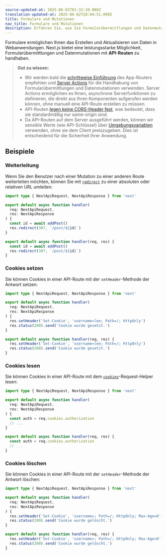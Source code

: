```yaml
---
source-updated-at: 2025-06-01T01:32:20.000Z
translation-updated-at: 2025-06-02T20:04:51.099Z
title: Formulare und Mutationen
nav_title: Formulare und Mutationen
description: Erfahren Sie, wie Sie Formularübermittlungen und Datenmutationen mit Next.js handhaben.
---
```


Formulare ermöglichen Ihnen das Erstellen und Aktualisieren von Daten in Webanwendungen. Next.js bietet eine leistungsstarke Möglichkeit, Formularübermittlungen und Datenmutationen mit **API-Routen** zu handhaben.

> **Gut zu wissen:**
>
> - Wir werden bald die [schrittweise Einführung](/docs/app/guides/migrating/app-router-migration) des App-Routers empfehlen und [Server Actions](/docs/app/building-your-application/data-fetching/server-actions-and-mutations) für die Handhabung von Formularübermittlungen und Datenmutationen verwenden. Server Actions ermöglichen es Ihnen, asynchrone Serverfunktionen zu definieren, die direkt aus Ihren Komponenten aufgerufen werden können, ohne manuell eine API-Route erstellen zu müssen.
> - API-Routen [legen keine CORS-Header fest](https://developer.mozilla.org/docs/Web/HTTP/CORS), was bedeutet, dass sie standardmäßig nur same-origin sind.
> - Da API-Routen auf dem Server ausgeführt werden, können wir sensible Werte (wie API-Schlüssel) über [Umgebungsvariablen](/docs/pages/guides/environment-variables) verwenden, ohne sie dem Client preiszugeben. Dies ist entscheidend für die Sicherheit Ihrer Anwendung.

## Beispiele

### Weiterleitung

Wenn Sie den Benutzer nach einer Mutation zu einer anderen Route weiterleiten möchten, können Sie mit [`redirect`](/docs/pages/building-your-application/routing/api-routes#response-helpers) zu einer absoluten oder relativen URL umleiten:

```ts filename="pages/api/submit.ts" switcher
import type { NextApiRequest, NextApiResponse } from 'next'

export default async function handler(
  req: NextApiRequest,
  res: NextApiResponse
) {
  const id = await addPost()
  res.redirect(307, `/post/${id}`)
}
```

```js filename="pages/api/submit.js" switcher
export default async function handler(req, res) {
  const id = await addPost()
  res.redirect(307, `/post/${id}`)
}
```

### Cookies setzen

Sie können Cookies in einer API-Route mit der `setHeader`-Methode der Antwort setzen:

```ts filename="pages/api/cookie.ts" switcher
import type { NextApiRequest, NextApiResponse } from 'next'

export default async function handler(
  req: NextApiRequest,
  res: NextApiResponse
) {
  res.setHeader('Set-Cookie', 'username=lee; Path=/; HttpOnly')
  res.status(200).send('Cookie wurde gesetzt.')
}
```

```js filename="pages/api/cookie.js" switcher
export default async function handler(req, res) {
  res.setHeader('Set-Cookie', 'username=lee; Path=/; HttpOnly')
  res.status(200).send('Cookie wurde gesetzt.')
}
```

### Cookies lesen

Sie können Cookies in einer API-Route mit dem [`cookies`](/docs/pages/building-your-application/routing/api-routes#request-helpers)-Request-Helper lesen:

```ts filename="pages/api/cookie.ts" switcher
import type { NextApiRequest, NextApiResponse } from 'next'

export default async function handler(
  req: NextApiRequest,
  res: NextApiResponse
) {
  const auth = req.cookies.authorization
  // ...
}
```

```js filename="pages/api/cookie.js" switcher
export default async function handler(req, res) {
  const auth = req.cookies.authorization
  // ...
}
```

### Cookies löschen

Sie können Cookies in einer API-Route mit der `setHeader`-Methode der Antwort löschen:

```ts filename="pages/api/cookie.ts" switcher
import type { NextApiRequest, NextApiResponse } from 'next'

export default async function handler(
  req: NextApiRequest,
  res: NextApiResponse
) {
  res.setHeader('Set-Cookie', 'username=; Path=/; HttpOnly; Max-Age=0')
  res.status(200).send('Cookie wurde gelöscht.')
}
```

```js filename="pages/api/cookie.js" switcher
export default async function handler(req, res) {
  res.setHeader('Set-Cookie', 'username=; Path=/; HttpOnly; Max-Age=0')
  res.status(200).send('Cookie wurde gelöscht.')
}
```